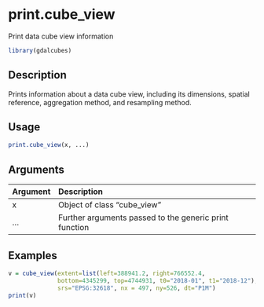 # print.cube_view

Print data cube view information



```r
library(gdalcubes)
```

## Description

Prints information about a data cube view, including its dimensions, spatial reference, aggregation method, and resampling method.


## Usage


```r
print.cube_view(x, ...)

```


## Arguments

| Argument    | Description                       |
|:------------|:----------------------------------|
| x | Object of class "cube_view" |
| ... | Further arguments passed to the generic print function |


## Examples


```r
v = cube_view(extent=list(left=388941.2, right=766552.4, 
              bottom=4345299, top=4744931, t0="2018-01", t1="2018-12"),
              srs="EPSG:32618", nx = 497, ny=526, dt="P1M")
print(v)
```


